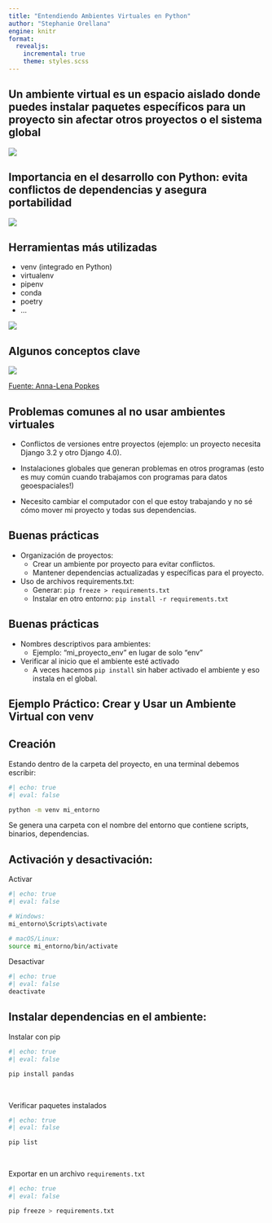 ```yaml
---
title: "Entendiendo Ambientes Virtuales en Python"
author: "Stephanie Orellana"
engine: knitr
format:
  revealjs:
    incremental: true 
    theme: styles.scss
---
```



## Un ambiente virtual es un espacio aislado donde puedes instalar paquetes específicos para un proyecto sin afectar otros proyectos o el sistema global

![](./img/isolation2.png){fig-align="right"}

## Importancia en el desarrollo con Python: evita conflictos de dependencias y asegura portabilidad

![](./img/conflict.png){fig-align="right"}

## Herramientas más utilizadas

- venv (integrado en Python)
- virtualenv
- pipenv
- conda
- poetry
- ...

![](./img/tools.png){fig-align="right"}

## Algunos conceptos clave

![](img/venn_diagram_updated_08_2024.png){width=80%, fig-align="center"}

[Fuente: Anna-Lena Popkes](https://alpopkes.com/posts/python/packaging_tools/#last-update)


## Problemas comunes al no usar ambientes virtuales

- Conflictos de versiones entre proyectos (ejemplo: un proyecto necesita Django 3.2 y otro Django 4.0).

- Instalaciones globales que generan problemas en otros programas (esto es muy común cuando trabajamos con programas para datos geoespaciales!)

- Necesito cambiar el computador con el que estoy trabajando y no sé cómo mover mi proyecto y todas sus dependencias.


## Buenas prácticas

- Organización de proyectos:
  - Crear un ambiente por proyecto para evitar conflictos.
  - Mantener dependencias actualizadas y específicas para el proyecto.

- Uso de archivos requirements.txt:
  - Generar: `pip freeze > requirements.txt`
  - Instalar en otro entorno: `pip install -r requirements.txt`

## Buenas prácticas

- Nombres descriptivos para ambientes:
  - Ejemplo: "mi_proyecto_env" en lugar de solo "env"

- Verificar al inicio que el ambiente esté activado
  - A veces hacemos `pip install` sin haber activado el ambiente y eso instala en el global.   

## Ejemplo Práctico: Crear y Usar un Ambiente Virtual con venv
    
## Creación

Estando dentro de la carpeta del proyecto, en una terminal debemos escribir:


```bash
#| echo: true
#| eval: false

python -m venv mi_entorno
```        


Se genera una carpeta con el nombre del entorno que contiene scripts, binarios, dependencias.

## Activación y desactivación:

Activar

```bash
#| echo: true
#| eval: false

# Windows: 
mi_entorno\Scripts\activate

# macOS/Linux: 
source mi_entorno/bin/activate
```

Desactivar

```bash
#| echo: true
#| eval: false
deactivate
```


## Instalar dependencias en el ambiente:

Instalar con pip
        
```bash
#| echo: true
#| eval: false

pip install pandas

```        

<br>

Verificar paquetes instalados

```bash
#| echo: true
#| eval: false

pip list
```    

<br>

Exportar en un archivo `requirements.txt`

```bash
#| echo: true
#| eval: false

pip freeze > requirements.txt
``` 